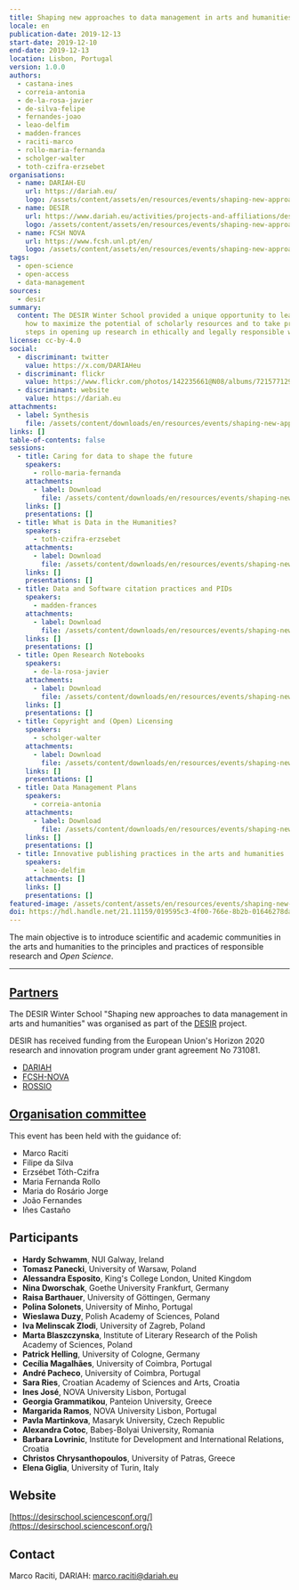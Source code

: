 ```yaml
---
title: Shaping new approaches to data management in arts and humanities
locale: en
publication-date: 2019-12-13
start-date: 2019-12-10
end-date: 2019-12-13
location: Lisbon, Portugal
version: 1.0.0
authors:
  - castana-ines
  - correia-antonia
  - de-la-rosa-javier
  - de-silva-felipe
  - fernandes-joao
  - leao-delfim
  - madden-frances
  - raciti-marco
  - rollo-maria-fernanda
  - scholger-walter
  - toth-czifra-erzsebet
organisations:
  - name: DARIAH-EU
    url: https://dariah.eu/
    logo: /assets/content/assets/en/resources/events/shaping-new-approaches-to-data-management-in-arts-and-humanities/dariah-eu-white.png
  - name: DESIR
    url: https://www.dariah.eu/activities/projects-and-affiliations/desir/
    logo: /assets/content/assets/en/resources/events/shaping-new-approaches-to-data-management-in-arts-and-humanities/desir-white.png
  - name: FCSH NOVA
    url: https://www.fcsh.unl.pt/en/
    logo: /assets/content/assets/en/resources/events/shaping-new-approaches-to-data-management-in-arts-and-humanities/fcshnova-white.png
tags:
  - open-science
  - open-access
  - data-management
sources:
  - desir
summary:
  content: The DESIR Winter School provided a unique opportunity to learn about
    how to maximize the potential of scholarly resources and to take practical
    steps in opening up research in ethically and legally responsible ways.
license: cc-by-4.0
social:
  - discriminant: twitter
    value: https://x.com/DARIAHeu
  - discriminant: flickr
    value: https://www.flickr.com/photos/142235661@N08/albums/72157712957286506/
  - discriminant: website
    value: https://dariah.eu
attachments:
  - label: Synthesis
    file: /assets/content/downloads/en/resources/events/shaping-new-approaches-to-data-management-in-arts-and-humanities/desir-winter-school-collaborative-notes.pdf
links: []
table-of-contents: false
sessions:
  - title: Caring for data to shape the future
    speakers:
      - rollo-maria-fernanda
    attachments:
      - label: Download
        file: /assets/content/downloads/en/resources/events/shaping-new-approaches-to-data-management-in-arts-and-humanities/sessions/6/downloads-1-1-rollo.pdf
    links: []
    presentations: []
  - title: What is Data in the Humanities?
    speakers:
      - toth-czifra-erzsebet
    attachments:
      - label: Download
        file: /assets/content/downloads/en/resources/events/shaping-new-approaches-to-data-management-in-arts-and-humanities/sessions/6/downloads-2-1-toth-czifra.pdf
    links: []
    presentations: []
  - title: Data and Software citation practices and PIDs
    speakers:
      - madden-frances
    attachments:
      - label: Download
        file: /assets/content/downloads/en/resources/events/shaping-new-approaches-to-data-management-in-arts-and-humanities/sessions/3/downloads-3-1-madden.pdf
    links: []
    presentations: []
  - title: Open Research Notebooks
    speakers:
      - de-la-rosa-javier
    attachments:
      - label: Download
        file: /assets/content/downloads/en/resources/events/shaping-new-approaches-to-data-management-in-arts-and-humanities/sessions/4/downloads-4-1-de-la-rosa.pdf
    links: []
    presentations: []
  - title: Copyright and (Open) Licensing
    speakers:
      - scholger-walter
    attachments:
      - label: Download
        file: /assets/content/downloads/en/resources/events/shaping-new-approaches-to-data-management-in-arts-and-humanities/sessions/3/downloads-5-1-scholger.pdf
    links: []
    presentations: []
  - title: Data Management Plans
    speakers:
      - correia-antonia
    attachments:
      - label: Download
        file: /assets/content/downloads/en/resources/events/shaping-new-approaches-to-data-management-in-arts-and-humanities/sessions/6/downloads-6-1-correia.pdf
    links: []
    presentations: []
  - title: Innovative publishing practices in the arts and humanities
    speakers:
      - leao-delfim
    attachments: []
    links: []
    presentations: []
featured-image: /assets/content/assets/en/resources/events/shaping-new-approaches-to-data-management-in-arts-and-humanities/featured-image.jpg
doi: https://hdl.handle.net/21.11159/019595c3-4f00-766e-8b2b-01646278da44
---
```

The main objective is to introduce scientific and academic communities in the arts and humanities to the principles and practices of responsible research and *Open Science*.

---

## [Partners](https://datacite.hypotheses.org/partners)

The DESIR Winter School "Shaping new approaches to data management in arts and humanities" was organised as part of the [DESIR](https://www.dariah.eu/activities/projects-and-affiliations/desir/) project.

DESIR has received funding from the European Union's Horizon 2020 research and innovation program under grant agreement No&nbsp;731081.

- [DARIAH](https://www.dariah.eu/)
- [FCSH-NOVA](https://www.fcsh.unl.pt/en/)
- [ROSSIO](https://rossio.fcsh.unl.pt/)

## [Organisation committee](https://datacite.hypotheses.org/scientific-committee)

This event has been held with the guidance of:

- Marco Raciti
- Filipe da Silva
- Erzsébet Tóth-Czifra
- Maria Fernanda Rollo
- Maria do Rosário Jorge
- João Fernandes
- Iñes Castaño

## Participants

- **Hardy Schwamm**, NUI Galway, Ireland
- **Tomasz Panecki**, University of Warsaw, Poland
- **Alessandra Esposito**, King's College London, United Kingdom
- **Nina Dworschak**, Goethe University Frankfurt, Germany
- **Raisa Barthauer**, University of Göttingen, Germany
- **Polina Solonets**, University of Minho, Portugal
- **Wieslawa Duzy**, Polish Academy of Sciences, Poland
- **Iva Melinscak Zlodi**, University of Zagreb, Poland
- **Marta Blaszczynska**, Institute of Literary Research of the Polish Academy of Sciences, Poland
- **Patrick Helling**, University of Cologne, Germany
- **Cecília Magalhães**, University of Coimbra, Portugal
- **André Pacheco**, University of Coimbra, Portugal
- **Sara Ries**, Croatian Academy of Sciences and Arts, Croatia
- **Ines José**, NOVA University Lisbon, Portugal
- **Georgia Grammatikou**, Panteion University, Greece
- **Margarida Ramos**, NOVA University Lisbon, Portugal
- **Pavla Martinkova**, Masaryk University, Czech Republic
- **Alexandra Cotoc**, Babeș-Bolyai University, Romania
- **Barbara Lovrinic**, Institute for Development and International Relations, Croatia
- **Christos Chrysanthopoulos**, University of Patras, Greece
- **Elena Giglia**, University of Turin, Italy

## Website

[https://desirschool.sciencesconf.org/](https://desirschool.sciencesconf.org/)

## Contact

Marco Raciti, DARIAH: marco.raciti@dariah.eu
